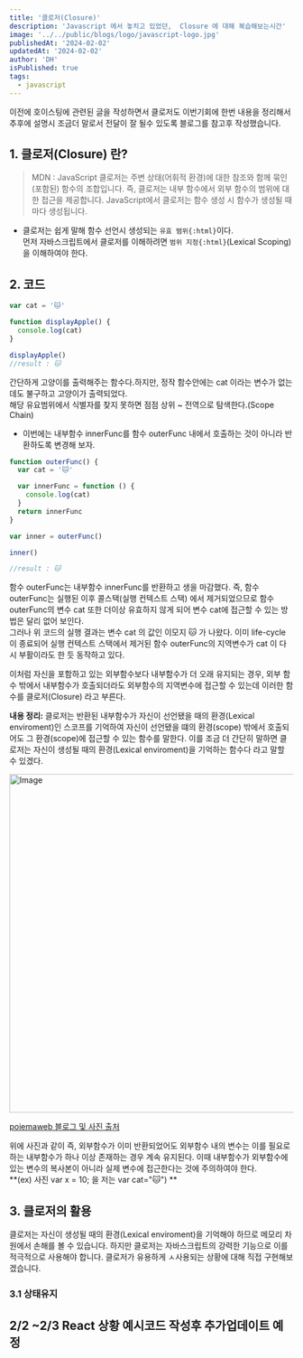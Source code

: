 ```yaml
---
title: '클로저(Closure)'
description: 'Javascript 에서 놓치고 있었던,  Closure 에 대해 복습해보는시간'
image: '../../public/blogs/logo/javascript-logo.jpg'
publishedAt: '2024-02-02'
updatedAt: '2024-02-02'
author: 'DH'
isPublished: true
tags:
  - javascript
---
```


이전에 호이스팅에 관련된 글을 작성하면서 클로저도 이번기회에 한번 내용을 정리해서 추후에 설명시 조금더 말로서 전달이 잘 될수 있도록 블로그를 참고후 작성했습니다.

## 1. 클로저(Closure) 란?

> MDN : JavaScript 클로저는 주변 상태(어휘적 환경)에 대한 참조와 함께 묶인(포함된) 함수의 조합입니다. 즉, 클로저는 내부 함수에서 외부 함수의 범위에 대한 접근을 제공합니다. JavaScript에서 클로저는 함수 생성 시 함수가 생성될 때마다 생성됩니다.

- 클로저는 쉽게 말해 함수 선언시 생성되는 `유효 범위{:html}`이다.<br/>
  먼저 자바스크립트에서 클로저를 이해하려면 `범위 지정{:html}`(Lexical Scoping)을 이해하여야 한다.

## 2. 코드

```js
var cat = '🐱'

function displayApple() {
  console.log(cat)
}

displayApple()
//result : 🐱
```

간단하게 고양이를 출력해주는 함수다.하지만, 정작 함수안에는 cat 이라는 변수가 없는데도 불구하고 고양이가 출력되었다.<br/>
해당 유요범위에서 식별자를 찾지 못하면 점점 상위 ~ 전역으로 탐색한다.(Scope Chain)

- 이번에는 내부함수 innerFunc를 함수 outerFunc 내에서 호출하는 것이 아니라 반환하도록 변경해 보자.

```js
function outerFunc() {
  var cat = '🐱'

  var innerFunc = function () {
    console.log(cat)
  }
  return innerFunc
}

var inner = outerFunc()

inner()

//result : 🐱
```

함수 outerFunc는 내부함수 innerFunc를 반환하고 생을 마감했다. 즉, 함수 outerFunc는 실행된 이후 콜스택(실행 컨텍스트 스택) 에서 제거되었으므로 함수 outerFunc의 변수 cat 또한 더이상 유효하지 않게 되어 변수 cat에 접근할 수 있는 방법은 달리 없어 보인다.<br />
그러나 위 코드의 실행 결과는 변수 cat 의 값인 이모지 🐱 가 나왔다. 이미 life-cycle 이 종료되어 실행 컨텍스트 스택에서 제거된 함수 outerFunc의 지역변수가 cat 이 다시 부활이라도 한 듯 동작하고 있다.

이처럼 자신을 포함하고 있는 외부함수보다 내부함수가 더 오래 유지되는 경우, 외부 함수 밖에서 내부함수가 호출되더라도 외부함수의 지역변수에 접근할 수 있는데 이러한 함수를 클로저(Closure) 라고 부른다.<br/>

**내용 정리:** 클로저는 반환된 내부함수가 자신이 선언됐을 때의 환경(Lexical enviroment)인 스코프를 기억하여 자신이 선언됐을 떄의 환경(scope) 밖에서 호출되어도 그 환경(scope)에 접근할 수 있는 함수를 말한다.
이를 조금 더 간단히 말하면 클로저는 자신이 생성될 때의 환경(Lexical enviroment)을 기억하는 함수다 라고 말할 수 있겠다.

<Image
  src="/blogs/closure/closure.png"
  width="1000"
  height="600"
  alt="Image"
  sizes="100vw"
/>

[poiemaweb 블로그 및 사진 출처](https://poiemaweb.com/js-closure)

위에 사진과 같이 즉, 외부함수가 이미 반환되었어도 외부함수 내의 변수는 이를 필요로 하는 내부함수가 하나 이상 존재하는 경우 계속 유지된다. 이때 내부함수가 외부함수에 있는 변수의 복사본이 아니라 실제 변수에 접근한다는 것에 주의하여야 한다.<br/>
**(ex) 사진 var x = 10; 을 저는 var cat="🐱") **

## 3. 클로저의 활용

클로저는 자신이 생성될 때의 환경(Lexical enviroment)을 기억해야 하므로 메모리 차원에서 손해를 볼 수 있습니다. 하지만 클로저는 자바스크립트의 강력한 기능으로 이를 적극적으로 사용해야 합니다. 클로저가 유용하게 ㅅ사용되는 상황에 대해 직접 구현해보겠습니다.

### 3.1 상태유지

## 2/2 ~2/3 React 상황 예시코드 작성후 추가업데이트 예정
